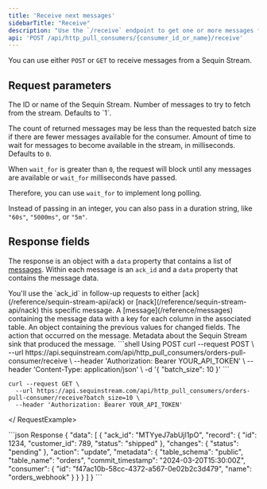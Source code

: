 ```yaml
---
title: 'Receive next messages'
sidebarTitle: "Receive"
description: "Use the `/receive` endpoint to get one or more messages from a Sequin Stream"
api: 'POST /api/http_pull_consumers/{consumer_id_or_name}/receive'
---
```


<Note>You can use either `POST` or `GET` to receive messages from a Sequin Stream.</Note>

## Request parameters

<ParamField path="id_or_name" type="string" required>
  The ID or name of the Sequin Stream.
</ParamField>
<ParamField body="batch_size" type="integer" placeholder={1}>
  Number of messages to try to fetch from the stream. Defaults to `1`.

  The count of returned messages may be less than the requested batch size if there are fewer messages available for the consumer.
</ParamField>
<ParamField body="wait_for" type="integer | string" placeholder={0}>
  Amount of time to wait for messages to become available in the stream, in milliseconds. Defaults to `0`.

  When `wait_for` is greater than `0`, the request will block until any messages are available or `wait_for` milliseconds have passed.

  Therefore, you can use `wait_for` to implement long polling.

  Instead of passing in an integer, you can also pass in a duration string, like `"60s"`, `"5000ms"`, or `"5m"`.
</ParamField>

## Response fields

The response is an object with a `data` property that contains a list of [messages](/reference/messages). Within each message is an `ack_id` and a `data` property that contains the message data.

<ResponseField name="data" type="list" required>
  <Expandable title="properties">
    <ResponseField name="ack_id" type="string" required>
      You'll use the `ack_id` in follow-up requests to either [ack](/reference/sequin-stream-api/ack) or [nack](/reference/sequin-stream-api/nack) this specific message.
    </ResponseField>
    <ResponseField name="record" type="object" required>
      A [message](/reference/messages) containing the message data with a key for each column in the associated table.
    </ResponseField>
    <ResponseField name="changes" type="object">
      An object containing the previous values for changed fields.
    </ResponseField>
    <ResponseField name="action" type="string">
      The action that occurred on the message.
    </ResponseField>
    <ResponseField name="metadata" type="object" required>
      Metadata about the Sequin Stream sink that produced the message.
    </ResponseField>
  </Expandable>
</ResponseField>

<RequestExample>
```shell Using POST
curl --request POST \
  --url https://api.sequinstream.com/api/http_pull_consumers/orders-pull-consumer/receive \
  --header 'Authorization: Bearer YOUR_API_TOKEN' \
  --header 'Content-Type: application/json' \
  -d '{ "batch_size": 10 }'
```

```shell Using GET
curl --request GET \
  --url https://api.sequinstream.com/api/http_pull_consumers/orders-pull-consumer/receive?batch_size=10 \
  --header 'Authorization: Bearer YOUR_API_TOKEN'
```
</ RequestExample>

<ResponseExample>
```json Response
{
  "data": [
    {
      "ack_id": "MTYyeJ7abUjl1pO",
      "record": {
        "id": 1234,
        "customer_id": 789,
        "status": "shipped"
      },
      "changes": {
        "status": "pending"
      },
      "action": "update",
      "metadata": {
        "table_schema": "public",
        "table_name": "orders",
        "commit_timestamp": "2024-03-20T15:30:00Z",
        "consumer": {
          "id": "f47ac10b-58cc-4372-a567-0e02b2c3d479",
          "name": "orders_webhook"
        }
      }
    }
  ]
}
```
</ResponseExample>

